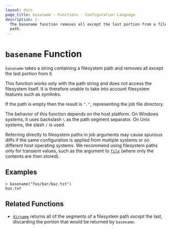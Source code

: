 ```yaml
---
layout: docs
page_title: basename - Functions - Configuration Language
description: |-
  The basename function removes all except the last portion from a filesystem
  path.
---
```


# `basename` Function

`basename` takes a string containing a filesystem path and removes all except
the last portion from it.

This function works only with the path string and does not access the
filesystem itself. It is therefore unable to take into account filesystem
features such as symlinks.

If the path is empty then the result is `"."`, representing the job file directory.

The behavior of this function depends on the host platform. On Windows systems,
it uses backslash `\` as the path segment separator. On Unix systems, the slash
`/` is used.

Referring directly to filesystem paths in job arguments may cause
spurious diffs if the same configuration is applied from multiple systems or on
different host operating systems. We recommend using filesystem paths only
for transient values, such as the argument to [`file`](/docs/job-specification/hcl2/functions/file/file) (where
only the contents are then stored).

## Examples

```shell-session
> basename("foo/bar/baz.txt")
baz.txt
```

## Related Functions

- [`dirname`](/docs/job-specification/hcl2/functions/file/dirname) returns all of the segments of a filesystem path
  _except_ the last, discarding the portion that would be returned by
  `basename`.
